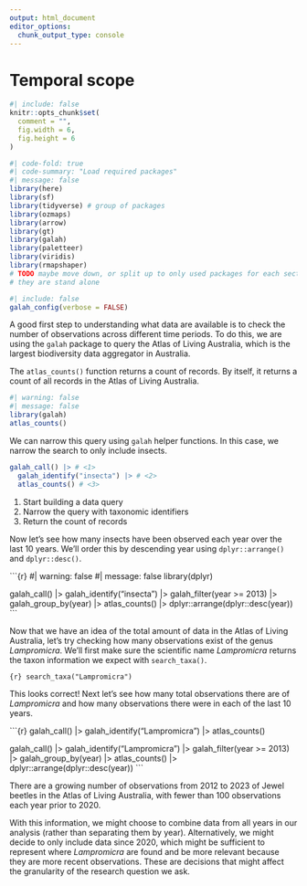 ```yaml
---
output: html_document
editor_options: 
  chunk_output_type: console
---
```


# Temporal scope

```r
#| include: false
knitr::opts_chunk$set(
  comment = "",
  fig.width = 6,
  fig.height = 6
)
```

```r
#| code-fold: true
#| code-summary: "Load required packages"
#| message: false
library(here)
library(sf)
library(tidyverse) # group of packages
library(ozmaps)
library(arrow)
library(gt)
library(galah)
library(paletteer)
library(viridis)
library(rmapshaper)
# TODO maybe move down, or split up to only used packages for each section so
# they are stand alone
```

```r
#| include: false
galah_config(verbose = FALSE)
```

A good first step to understanding what data are available is to check the
number of observations across different time periods. To do this, we are using
the `galah` package to query the Atlas of Living Australia, which is the largest
biodiversity data aggregator in Australia.

The `atlas_counts()` function returns a count of records. By itself, it returns
a count of all records in the Atlas of Living Australia.

```r
#| warning: false
#| message: false
library(galah)
atlas_counts()
```

We can narrow this query using `galah` helper functions. In this case, we narrow
the search to only include insects. 

```r
galah_call() |> # <1>
  galah_identify("insecta") |> # <2>
  atlas_counts() # <3>
```
1. Start building a data query
2. Narrow the query with taxonomic identifiers
3. Return the count of records

Now let's see how many insects have been observed each year over the last 10
years. We'll order this by descending year using `dplyr::arrange()` and
`dplyr::desc()`.

```{r} #| warning: false #| message: false library(dplyr)

galah_call() |>
  galah_identify("insecta") |>
  galah_filter(year >= 2013) |>
  galah_group_by(year) |>
  atlas_counts() |>
  dplyr::arrange(dplyr::desc(year))
  ```

Now that we have an idea of the total amount of data in the Atlas of Living
Australia, let's try checking how many observations exist of the genus
*Lampromicra*. We'll first make sure the scientific name *Lampromicra* returns
the taxon information we expect with `search_taxa()`.

```{r} search_taxa("Lampromicra") ```

This looks correct! Next let's see how many total observations there are of
*Lampromicra* and how many observations there were in each of the last 10 years.

```{r} galah_call() |> galah_identify("Lampromicra") |> atlas_counts()

galah_call() |>
  galah_identify("Lampromicra") |>
  galah_filter(year >= 2013) |>
  galah_group_by(year) |>
  atlas_counts() |>
  dplyr::arrange(dplyr::desc(year))
  ```

There are a growing number of observations from 2012 to 2023 of Jewel beetles in
the Atlas of Living Australia, with fewer than 100 observations each year prior
to 2020. 

With this information, we might choose to combine data from all years in our
analysis (rather than separating them by year). Alternatively, we might decide
to only include data since 2020, which might be sufficient to represent where
*Lampromicra* are found and be more relevant because they are more recent
observations. These are decisions that might affect the granularity of the
research question we ask.

